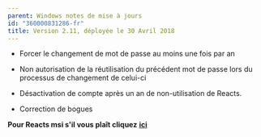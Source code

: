 ```yaml
---
parent: Windows notes de mise à jours
id: "360000831286-fr"
title: Version 2.11, déployée le 30 Avril 2018
---
```

*   Forcer le changement de mot de passe au moins une fois par an  
      
    
*   Non autorisation de la réutilisation du précédent mot de passe lors du processus de changement de celui-ci  
      
    
*   Désactivation de compte après un an de non-utilisation de Reacts.  
      
    
*   Correction de bogues

 **Pour Reacts msi s'il vous plaît cliquez** **[ici](https://www.iitreacts.com/install/2.11.3.0/Reacts.msi)**

